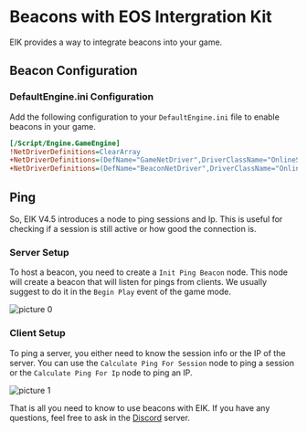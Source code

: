 # Beacons with EOS Intergration Kit

EIK provides a way to integrate beacons into your game. 


## Beacon Configuration

### DefaultEngine.ini Configuration

Add the following configuration to your `DefaultEngine.ini` file to enable beacons in your game.

```ini
[/Script/Engine.GameEngine]
!NetDriverDefinitions=ClearArray
+NetDriverDefinitions=(DefName="GameNetDriver",DriverClassName="OnlineSubsystemEIK.NetDriverEIK",DriverClassNameFallback="OnlineSubsystemUtils.IpNetDriver")
+NetDriverDefinitions=(DefName="BeaconNetDriver",DriverClassName="OnlineSubsystemEIK.NetDriverEIK",DriverClassNameFallback="OnlineSubsystemUtils.IpNetDriver")
```

## Ping

So, EIK V4.5 introduces a node to ping sessions and Ip. This is useful for checking if a session is still active or how good the connection is.

### Server Setup

To host a beacon, you need to create a `Init Ping Beacon` node. This node will create a beacon that will listen for pings from clients. We usually suggest to do it in the `Begin Play` event of the game mode.

![picture 0](../../images/277883dac4d163cfce48371f90739e33cc0db2baafa9db225bb5331ef1956632.png)  


### Client Setup

To ping a server, you either need to know the session info or the IP of the server. You can use the `Calculate Ping For Session` node to ping a session or the `Calculate Ping For Ip` node to ping an IP.

![picture 1](../../images/b6a34c95b884abae1369a48daeebe824724bd67d082a0e0a88b8f97de6b29012.png)  


That is all you need to know to use beacons with EIK. If you have any questions, feel free to ask in the [Discord](https://discord.gg/betidestudio) server.